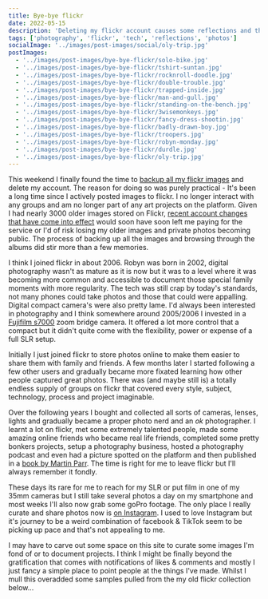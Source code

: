 ```yaml
---
title: Bye-bye flickr
date: 2022-05-15
description: 'Deleting my flickr account causes some reflections and thoughts of how to share my creations'
tags: ['photography', 'flickr', 'tech', 'reflections', 'photos']
socialImage: '../images/post-images/social/oly-trip.jpg'
postImages:
  - '../images/post-images/bye-bye-flickr/solo-bike.jpg'
  - '../images/post-images/bye-bye-flickr/tshirt-suntan.jpg'
  - '../images/post-images/bye-bye-flickr/rocknroll-doodle.jpg'
  - '../images/post-images/bye-bye-flickr/double-trouble.jpg'
  - '../images/post-images/bye-bye-flickr/trapped-inside.jpg'
  - '../images/post-images/bye-bye-flickr/man-and-gull.jpg'
  - '../images/post-images/bye-bye-flickr/standing-on-the-bench.jpg'
  - '../images/post-images/bye-bye-flickr/3wisemonkeys.jpg'
  - '../images/post-images/bye-bye-flickr/fancy-dress-shootin.jpg'
  - '../images/post-images/bye-bye-flickr/badly-drawn-boy.jpg'
  - '../images/post-images/bye-bye-flickr/troopers.jpg'
  - '../images/post-images/bye-bye-flickr/robyn-monday.jpg'
  - '../images/post-images/bye-bye-flickr/durdle.jpg'
  - '../images/post-images/bye-bye-flickr/oly-trip.jpg'
---
```



This weekend I finally found the time to [backup all my flickr images](https://www.mlieser.de/apps/adios-flickr) and delete my account. The reason for doing so was purely practical - It's been a long time since I actively posted images to flickr. I no longer interact with any groups and am no longer part of any art projects on the platform. Given I had nearly 3000 older images stored on Flickr, [recent account changes that have come into effect](https://www.flickr.com/help/forum/en-us/72157720619003104/#:~:text=%22Beginning%20May%201%2C%202022%2C,service%20and%20subject%20to%20removal.%22) would soon have soon left me paying for the service or I'd of risk losing my older images and private photos becoming public. The process of backing up all the images and browsing through the albums did stir more than a few memories.

I think I joined flickr in about 2006. Robyn was born in 2002, digital photography wasn't as mature as it is now but it was to a level where it was becoming more common and accessible to document those special family moments with more regularity. The tech was still crap by today's standards, not many phones could take photos and those that could were appalling. Digital compact camera's were also pretty lame. I'd always been interested in photography and I think somewhere around 2005/2006 I invested in a [Fujifilm s7000](https://en.wikipedia.org/wiki/Fujifilm_FinePix_S7000) zoom bridge camera. It offered a lot more control that a compact but it didn't quite come with the flexibility, power or expense of a full SLR setup.

<GatsbyImage
  alt="first bike ride"
  title="first bike ride"
  image={getImage(props.frontmatter.postImages[0])}
  className="imageFull"
/>

Initially I just joined flickr to store photos online to make them easier to share them with family and friends. A few months later I started following a few other users and gradually became more fixated learning how other people captured great photos. There was (and maybe still is) a totally endless supply of groups on flickr that covered every style, subject, technology, process and project imaginable.

Over the following years I bought and collected all sorts of cameras, lenses, lights and gradually became a proper photo nerd and an _ok_ photographer. I learnt a lot on flickr, met some extremely talented people, made some amazing online friends who became real life friends, completed some pretty bonkers projects, setup a photography business, hosted a photography podcast and even had a picture spotted on the platform and then published in a [book by Martin Parr](https://www.martinparr.com/books/#gallery/8__399884168/443). The time is right for me to leave flickr but I'll always remember it fondly.

<GatsbyImage
  alt="tshirt suntan"
  title="tshirt suntan"
  image={getImage(props.frontmatter.postImages[1])}
  className="imageFull"
/>

These days its rare for me to reach for my SLR or put film in one of my 35mm cameras but I still take several photos a day on my smartphone and most weeks I'll also now grab some goPro footage. The only place I really curate and share photos now is [on Instagram](https://www.instagram.com/_d1sco/). I used to love Instagram but it's journey to be a weird combination of facebook & TikTok seem to be picking up pace and that's not appealing to me.

I may have to carve out some space on this site to curate some images I'm fond of or to document projects. I think I might be finally beyond the gratification that comes with notifications of likes & comments and mostly I just fancy a simple place to point people at the things I've made. Whilst I mull this overadded some samples pulled from the my old flickr collection below...

<GatsbyImage
  alt="Doodle Guitar"
  title="Doodle Guitar"
  image={getImage(props.frontmatter.postImages[2])}
  className="imageFull"
/>

<GatsbyImage
  alt="Experiments in double exposures"
  title="Experiments in double exposures"
  image={getImage(props.frontmatter.postImages[3])}
  className="imageFull"
/>

<GatsbyImage
  alt="trapped inside"
  title="trapped inside"
  image={getImage(props.frontmatter.postImages[4])}
  className="imageFull"
/>

<GatsbyImage
  alt="one man and his gull"
  title="one man and his gull"
  image={getImage(props.frontmatter.postImages[5])}
  className="imageFull"
/>

<GatsbyImage
  alt="standing on the bench"
  title="standing on the bench"
  image={getImage(props.frontmatter.postImages[6])}
  className="imageFull"
/>

<GatsbyImage
  alt="3 wise monkeys"
  title="3 wise monkeys"
  image={getImage(props.frontmatter.postImages[7])}
  className="imageFull"
/>

<GatsbyImage
  alt="more beach friends"
  title="more beach friends"
  image={getImage(props.frontmatter.postImages[8])}
  className="imageFull"
/>

<GatsbyImage
  alt="badly drawn boy"
  title="badly drawn boy"
  image={getImage(props.frontmatter.postImages[9])}
  className="imageFull"
/>

<GatsbyImage
  alt="storm troopers about to get attacked by giant hamster"
  title="storm troopers about to get attacked by giant hamster"
  image={getImage(props.frontmatter.postImages[10])}
  className="imageFull"
/>

<GatsbyImage
  alt="robyn modelling"
  title="robyn modelling"
  image={getImage(props.frontmatter.postImages[11])}
  className="imageFull"
/>

<GatsbyImage
  alt="durdle dor"
  title="durdle dor"
  image={getImage(props.frontmatter.postImages[12])}
  className="imageFull"
/>

<GatsbyImage
  alt="Olympus Trip 35"
  title="Olympus Trip 35"
  image={getImage(props.frontmatter.postImages[13])}
  className="imageFull"
/>
